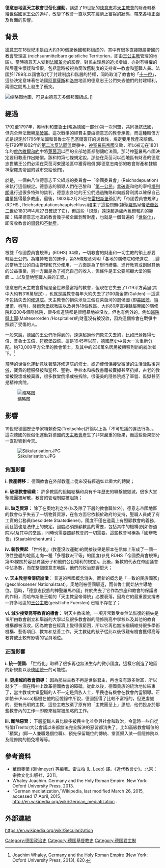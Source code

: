 '''德意志地區天主教會世俗化運動'''，講述了19世紀的[[德意志|德意志]]將[[天主教會|天主教會]]的財產轉移給[[世俗國家|世俗國家]][[王公|王公]]的過程，改變了教會一直以來在經濟上富裕的狀態，帶來各種正面及負面的影響。

== 背景 ==
[[德意志|德意志]]在18世紀末是由大約300個諸侯國和邦組成的，其中有很多直接隸屬帝國的教會管理區 (reichsunmittelbare geistliche Territorien，即由[[王公主教|王公主教]]管理的地區)。當時德意志人受到[[法國革命|法國革命]]的影響，對民主理想的追求増加，亦對有特權的階层產生懷疑和憎恨，包括當時被視為腐敗舊制度的支持者—教會和聖職人員。法國於1789年以國會取代了封建制度和階層的特權，同時取消了教會的「[[十一稅|十一稅]]」，這些決定意味著在法國[[阿爾薩斯|阿爾薩斯]]和[[洛林|洛林]]地區的德意志王公們失去他們的封建權利，兩國之間馬上發生了衝突。

[[File:HRR_1789_EN.png|缩略图]]地圖，可見由德意志多個邦國組成。]]

== 經過 ==
1792至1797年，奧地利和[[普魯士王國|普魯士]](現為德國一部分)第一次同盟，共同抵抗法國，但完全無法戰勝[[拿破崙|拿破崙]]。這次戰爭的經費主要由德意志的教會承擔，而這種賠償方式是規定於1795年法國和普魯士在巴塞爾簽訂的災難性{{le|巴塞爾和約|Treaty of Basel|和約}}，規定要用教產來賠償。在1799至1802年的[[第二次反法同盟|第二次反法同盟]]戰爭中，[[神聖羅馬帝國|神聖羅馬帝國]]又敗，所以被迫在1801年的[[盧內維爾和約|盧內維爾和約]]中將[[萊茵河|萊茵河]]以西的全部地區都割讓給法國，那時神聖羅馬帝國決定要用教產作出賠償。該和約第七條規定說，那些在萊茵河以西地區有財產的德意志世襲王公們必須在萊茵河東邊地區中獲得賠償(即德意志南部的教會財產和隸屬神聖羅馬帝國的城市交給他們)。 

於是，一個由八位德意志王公組成的委員會—「帝國委員會」(Reichsdepuation)來執行這個規定。德意志的領導人們在巴黎和「[[第一公民|第一公民]]」[[拿破崙|拿破崙]]和他的宰相[[塔列朗|塔列朗]]進行過很多特殊的談判，德意志各地的王公們通過賄賂和向威脅利誘以確保自己盡量獲得最多教產。最後，1803年2月25日在[[雷根斯堡|雷根斯堡]]簽訂的「帝國委員會規章」(RDHS , Reichsdeputationshauptschluss)结束了這些問題([[神聖羅馬皇帝|神聖羅馬皇帝]][[弗朗茨二世_(神圣罗马帝国)|法蘭茲二世]]於1803年4月27日確認了它)，但這些「規章」遠遠超過盧內維爾和約的範圍：結果德意志地區的教會幾乎被全面剝奪財產，也就是一個普遍的「[[世俗化|世俗化]]」，即沒收教會的[[銀錢|銀錢]]和[[不動產|不動產]]。

== 內容 ==
根據「帝國委員會規章」(RDHS) 34條，一切教會的財產和一切主教的領土都要轉給王公們。為維持教會的運作，第35條規章列明「各地的隱修院和修道院……歸於當地王公的自由管理和充分使用，一方面是為了舉行禮儀、進行教育或創辦其他的公益事業，另一方面是為了補充自己的收入，但條件是王公要照顧大堂的裝飾……以及當地聖職人員的工資。」

德意志的天主教會曾經是全世界最富裕的教會，但現在它失去了1719平方英里(其中大約有316萬居民) ，也就是說教會每年大約失去了2100萬金幣(Gulden) —這還不包括失去的[[修道院|修道院]]。天主教會的損失涉及三個在萊茵河的選侯國 (即[[美因茨|美因茨]]、[[特里爾|特里爾]]、[[科隆|科隆]])、[[薩爾茨堡|薩爾茨堡]]總教區以及另外18個教區、大約80座直接隸屬帝國的隱修院和200多個隱修院，很多修道院都是很粗暴地被沒收。但也有例外的，例如[[醫院騎士團|醫院騎士團]](Malteserorden /Hospitaller)的財產沒有被沒收，因為這個修會在戰爭中照顧了受傷的人。

一般來說，德國的王公們所得到的，遠遠超過他們原先失去的，比如[[巴登|巴登]]獲得七倍、普魯士五倍、[[符騰堡|符騰堡]]四倍。這是1945年以前，[[德國歷史|德國歷史]]中最大一次重新分配。約73,000平方公里的教會領土，及其中的236萬名居民被轉移到新的統治者下。<ref>Joachim Whaley, Germany and the Holy Roman Empire (New York: Oxford University Press, 2013), 620.</ref>

當時的世俗化運動意味著驅逐修道院的[[修士|修士]]，或迫使僧侶接受微薄的生活津貼後[[還俗|還俗]]，寶貴的禮服祭披和聖杯、聖物、手抄本和宗教書籍被賣掉甚至扔掉，古老的教堂被毀壞或被棄置，很多教堂倒塌或被拆除，很優美的隱修院成了軍營、監獄甚至是精神病院。 

[[File:Titelseite_des_Reichsdeputationshauptschlusses_vom_25._Februar_1803.jpg|缩略图]]

== 影響 ==
19世紀德國歷史學家特賴奇克(Treitschke)評論以上為「不可思議的違法行為」。這次德國的世俗化運動對德國的[[天主教會|天主教會]]產生了非常嚴重的後果，而這些後果部分一直影響到今天。

[[File:Säkularisation.JPG|thumb]]

=== 負面影響 ===
'''i. 教產轉移：'''
德國教會在外部教產上從來沒有經過如此重大的轉變；

'''ii. 破壞教會組織：'''
許多教區的組織結構和具有千年歷史的聯繫被毀滅，很多大堂聖職團被解散，教會的管理制度被阻撓；

'''iii. 缺乏資源：'''
除了在奧地利之外(以及除了下層的教會職位外)，德意志帝國地區的教會似乎失去了一切物質資源，在各方面它依賴於政府的支持，聖職人員成了有工資的公務員(besoldete Staatsdiener)。國度不僅在道義上有照顧教會的義務，而且這也是法律上的規定。國度必須照顧教區的需要，包括其中的機構(例如修道院)以及其中的堂區，同時也需要照顧教會的一切需要。這些教會可稱為「國辦教會」(Staatskirchentum)；

'''iv. 新教興起'''
「世俗化」(教產沒收運動)的間接後果是原本在信仰上形成了一個一致性整體的地區走向一種「多種教派平等」的國度(參見 RDHS「帝國委員會規章」第63條關於容忍異議分子和他們公民權利的規定)。此後，新教的代表在帝國議會中佔多數，而在整個德意志地區，他們的政治影響更大；

'''v. 天主教皇帝傳統崩潰：'''
普遍的帝國概念消失，而新的概念是「一致的民族國家」(geschlossener Nationalstaat)。奧地利被德國驅逐，而普魯士開始佔主導地位。這時，「德意志民族的神聖羅馬帝國」終於失去了它作為宗座和教會的保護者的作用，而哈布斯堡王朝的「天主教皇帝傳統」必要衰落，因為它的最重要支撐者—許多地區的[[王公主教|王公主教]](geistliche Fuersten) 已經不存在了；

'''vi. 減少接受高等教育的機會：'''
對天主教來說，一項非常難受並無法恢復的損失是18所由教會創立和舉辦的大學以及很多教會辦的隱修院高中學校以及其他的教育機構都被沒收。因為教會在經濟上變得很窮困，所以它再也無法繼續維持很多學術機構、藝術項目、教育和慈善工作。天主教徒的孩子從此以後很難有機會獲得高等教育或比較有影響的官員地位。 

=== 正面影響 ===
'''i. 統一德國:'''
「世俗化」取締了很多再也無法生存的微小國度，這樣它創造了地區的新規劃以及[[德國統一|德國統一]]的可能性。

'''ii. 更虔誠的教會領導：'''
因為那些主教不再是世俗君主，再也沒有眾多財富，所以就少了一個在精神上改革德國教會的障礙。從此以後，德國貴族的統治地位結束了，當主教或大堂聖職的人不一定是貴族人士，平民也有機會在教會內當領導。正如帕卡(Pacca)樞機在他的回憶錄中所說，德國獲得了比較不富裕的，但更虔誠的、更有光明的主教，這些主教放棄了原有的「主教團至上」思想，他們投身於那些教會內的工作—即原來經常被忽略的工作。

'''iii. 斷除惡習：'''
下層聖職人員比較多被民主化並參與社會和政治，令當時一些自從特倫(Trento)大公會議以來都無法完全解決的惡習都消失了，比如高級教會職位的「積累」(即一人兼職幾個位職)、預先保留職位的傳統、堂區歸入某一個隱修院以及隱修院的豁免權等等。

== 參考資料 ==
* 華爾麥爾 (Bihlmeyer) 等編著。雷立柏 (L. Leeb) 譯。《近代教會史》。北京：宗教文化出版社，2011。
* Whaley Joachim. Germany and the Holy Roman Empire. New York: Oxford University Press, 2013.
* “German mediatization,”Wikipedia, last modified March 26, 2015, accessed 17 April, 2015, http://en.wikipedia.org/wiki/German_mediatization {{Wayback|url=http://en.wikipedia.org/wiki/German_mediatization |date=20150516083749 }}.


== 外部連結 ==
https://en.wikipedia.org/wiki/Secularization {{Wayback|url=https://en.wikipedia.org/wiki/Secularization |date=20150513083509 }}

[[Category:德国政治史|Category:德国政治史]]
[[Category:德国基督教史|Category:德国基督教史]]
[[Category:德国君主制|Category:德国君主制]]